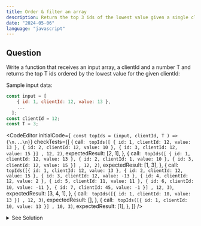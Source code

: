 ```yaml
---
title: Order & filter an array 
description: Return the top 3 ids of the lowest value given a single clientId
date: "2024-05-06"
language: "javascript"
---
```


## Question
Write a function that receives an input array, a clientId and a number T and returns the top T ids ordered by the lowest value for the given clientId: 

Sample input data:

```javascript
const input = [
    { id: 1, clientId: 12, value: 13 },
    ...
  ];
const clientId = 12;
const T = 3;
```

<CodeEditor 
    initialCode={`
const topIds = (input, clientId, T ) => {\n...\n}`}
    checkTests={[
        {
        call: `
        topIds([
            { id: 1, clientId: 12, value: 13 },
            { id: 2, clientId: 12, value: 10 },
            { id: 3, clientId: 12, value: 15 }]
            , 12, 2)`,
        expectedResult: [2, 1],
        },
        {
            call: `
        topIds([
            { id: 1, clientId: 12, value: 13 },
            { id: 2, clientId: 1, value: 10 },
            { id: 3, clientId: 12, value: 15 }]
            , 12, 2)`,
        expectedResult: [1, 3],
        },
        {
            call: `
        topIds([{ id: 1, clientId: 12, value: 13 },
            { id: 2, clientId: 12, value: 15 },
            { id: 3, clientId: 12, value: -13 },
            { id: 4, clientId: 12, value: 2 },
            { id: 5, clientId: 11, value: 11 },
            { id: 6, clientId: 10, value: -11 },
            { id: 7, clientId: 45, value: -1 }]
            , 12, 3)`,
        expectedResult: [3, 4, 1],
        },
        {
            call: `
        topIds([{ id: 1, clientId: 10, value: 13 }]
            , 12, 3)`,
        expectedResult: [],
        },
        {
            call: `
        topIds([{ id: 1, clientId: 10, value: 13 }]
            , 10, 3)`,
        expectedResult: [1],
        },
        ]}
/>

<details>
<summary>See Solution</summary>

## Solution

### Basic idea
1. Filter the input array to include only items with the given clientId.
2. Sort the filtered array by value in ascending order.
3. Slice the sorted array to include only the top T items.
4. Map the resulting array to extract the ids.

```js
const topIds = (input, clientId, T ) => {
    const result = input
    .filter(item => item.clientId === clientId)
    .sort((a, b) => a.value - b.value)
    .slice(0, T)
    .map(a => a.id)

    return result
}
```

### Algorithm Detailed Explanation
1. Filter the input array to include only items with the given clientId.
2. Sort the filtered array by value in ascending order.
3. Slice the sorted array to include only the top T items.
4. Map the resulting array to extract the ids.


## Complexity Analysis
The time complexity of this solution is O(n log n) where n is the number of items in the input array. This is because the sort function has a time complexity of O(n log n). The space complexity is O(n) because we are creating a new array to store the filtered items.

</details>


